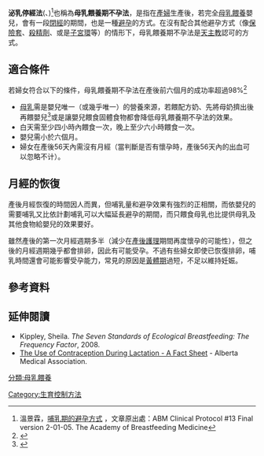 {{medical}}
{{Infobox Birth control 
|name                 = 泌乳停經法
|image                = breastfeeding infant.jpg
|width                = 150
|caption              = 在喝奶的嬰兒
|bc_type              = 行為
|date_first_use       = 史前;<br>生態方式 1971
|rate_type            = Failure
|failure_measure      = 產後前六個月
|perfect_failure%     = <2
|typical_failure%     = 
|duration_effect      = 最多到六個月（有些例子較長，但失敗率也較高）
|reversibility        = 是
|user_reminders       = <!--Adherence to protocols--->
|clinic_interval      = 無
|STD_protection_YesNo = 無
|periods              = 無
|benefits             = 不需其他藥物或門診追蹤
|weight_gain_loss     = 
|risks                = 
|medical_notes        = 
}}

'''泌乳停經法'''({{lang|en|Lactational amenorrhea}}、{{lang|en|lactational amenorrhea method (LAM)}})<ref>溫景霖，[http://www.hpa.gov.tw/breastfeeding/pdf/n4-3-4.pdf 哺乳期的避孕方式 ] {{Wayback|url=http://www.hpa.gov.tw/breastfeeding/pdf/n4-3-4.pdf |date=20190621234543 }}，文章原出處：ABM Clinical Protocol #13 Final version 2-01-05. The Academy of Breastfeeding Medicine</ref>也稱為'''母乳餵養期不孕法'''，是指在[[產婦|產婦]]生產後，若完全[[母乳餵養|母乳餵養]]嬰兒，會有一段[[閉經|閉經]]的期間，也是一種[[避孕|避孕]]的方式。在沒有配合其他避孕方式（像[[保險套|保險套]]、[[殺精劑|殺精劑]]、{{link-en|激素避孕藥|Hormonal contraception}}或是[[子宮環|子宮環]]等）的情形下，母乳餵養期不孕法是[[天主教|天主教]]認可的{{link-en|自然家庭計劃|natural family planning}}方式。

==適合條件==
若婦女符合以下的條件，母乳餵養期不孕法在產後前六個月的成功率超過98%<ref name="Trussell 2011">{{cite journal|last=Trussell|first=James|date=May 2011|title=Contraceptive failure in the United States|journal=Contraception|volume=83|issue=5|pages=397–404|doi=10.1016/j.contraception.2011.01.021|pmc=3638209|pmid=21477680}}{{cite book|last=Trussell|first=James|date=November 2011|chapter=Contraceptive efficacy|editor1-last=Hatcher|editor1-first=Robert A.|editor2-last=Trussell|editor2-first=James|editor3-last=Nelson|editor3-first=Anita L.|editor4-last=Cates|editor4-first=Willard Jr.|editor5-last=Kowal|editor5-first=Deborah|editor6-last=Policar|editor6-first=Michael S. (eds.)|title=Contraceptive technology|edition=20th revised|location=New York|publisher=Ardent Media|pages=779–863|isbn=978-1-59708-004-0|issn=0091-9721|oclc=781956734}}</ref>
* [[母乳|母乳]]需是嬰兒唯一（或幾乎唯一）的營養來源，若餵配方奶、先將母奶擠出後再餵嬰兒<ref>{{cite journal |author=Zinaman M, Hughes V, Queenan J, Labbok M, Albertson B |title=Acute prolactin and oxytocin responses and milk yield to infant suckling and artificial methods of expression in lactating women. |url=https://archive.org/details/sim_pediatrics_1992-03_89_3/page/437 |journal=Pediatrics |volume=89 |issue=3 |pages=437–40 |year=1992 |pmid=1741218}}</ref>或是讓嬰兒餵食固體食物都會降低母乳餵養期不孕法的效果。
* 白天需至少四小時內餵食一次，晚上至少六小時餵食一次。
* 嬰兒需小於六個月。
* 婦女在產後56天內需沒有月經（當判斷是否有懷孕時，產後56天內的出血可以忽略不计）。

==月經的恢復==
產後月經恢復的時間因人而異，但哺乳量和避孕效果有強烈的正相關，而依嬰兒的需要哺乳又比依計劃哺乳可以大幅延長避孕的期間，而只餵食母乳也比提供母乳及其他食物給嬰兒的效果要好。

雖然產後的第一次月經週期多半{{link-en|排卵停止|Anovulation|不會排卵}}（減少在[[產後護理|產後護理]]期間再度懷孕的可能性），但之後的月經週期幾乎都會排卵，因此有可能受孕。不過有些婦女即使已恢復排卵，哺乳時間還會可能影響受孕能力，常見的原因是[[黃體期|黃體期]]過短，不足以維持妊娠。

==參考資料==
{{reflist}}

==延伸閱讀==
{{refbegin}}
* Kippley, Sheila. ''The Seven Standards of Ecological Breastfeeding: The Frequency Factor'', 2008.
* [https://web.archive.org/web/20120304232844/http://www.albertadoctors.org/bcm/ama/ama-website.nsf/AllDoc/87256DB000705C3F87256E05005538D9/$File/contra_lact_fact_Nov02.pdf The Use of Contraception During Lactation - A Fact Sheet] - Alberta Medical Association.
{{refend}}

{{Birth control methods}}
{{Menstrual cycle}}
[[Category:生育控制方法|Category:生育控制方法]]
[[分類:母乳餵養|分類:母乳餵養]]